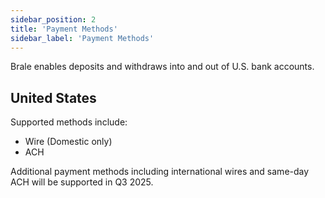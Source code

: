 ```yaml
---
sidebar_position: 2
title: 'Payment Methods'
sidebar_label: 'Payment Methods'
---
```


<p class="intro-subheading">
  Brale enables deposits and withdraws into and out of U.S. bank accounts.
</p>

## United States

Supported methods include:

- Wire (Domestic only)
- ACH

Additional payment methods including international wires and same-day ACH will be supported in Q3 2025.
